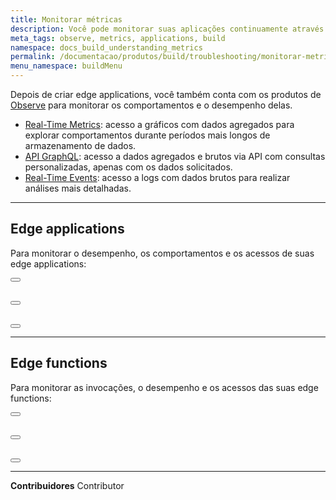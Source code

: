 ```yaml
---
title: Monitorar métricas
description: Você pode monitorar suas aplicações continuamente através dos produtos Azion Observe.
meta_tags: observe, metrics, applications, build
namespace: docs_build_understanding_metrics
permalink: /documentacao/produtos/build/troubleshooting/monitorar-metricas/
menu_namespace: buildMenu
---
```



Depois de criar edge applications, você também conta com os produtos de [Observe](/pt-br/documentacao/produtos/observe/) para monitorar os comportamentos e o desempenho delas.

- [Real-Time Metrics](/pt-br/documentacao/produtos/real-time-metrics/): acesso a gráficos com dados agregados para explorar comportamentos durante períodos mais longos de armazenamento de dados.
- [API GraphQL](/pt-br/documentacao/produtos/graphql-api/visao-geral/): acesso a dados agregados e brutos via API com consultas personalizadas, apenas com os dados solicitados.
- [Real-Time Events](/pt-br/documentacao/produtos/real-time-events/): acesso a logs com dados brutos para realizar análises mais detalhadas.

---

## Edge applications

Para monitorar o desempenho, os comportamentos e os acessos de suas edge applications:

<Button href="/pt-br/documentacao/produtos/real-time-metrics/#edge-applications" text="ver métricas agregadas" variant="secondary"></Button> <br></br>

<Button href="/pt-br/documentacao/produtos/graphql-api-recursos/#conjuntos-de-dados" text="consultar dados" variant="secondary"></Button> <br></br>

<Button href="/pt-br/documentacao/produtos/real-time-events/#edge-applications" text="ver dados brutos" variant="secondary"></Button>

---

## Edge functions

Para monitorar as invocações, o desempenho e os acessos das suas edge functions:

<Button href="/pt-br/documentacao/produtos/real-time-metrics/#edge-functions" text="ver métricas agregadas" variant="secondary"></Button> <br></br>

<Button href="/pt-br/documentacao/produtos/graphql-api-recursos/#conjuntos-de-dados" text="consultar dados" variant="secondary"></Button> <br></br>

<Button href="/pt-br/documentacao/produtos/real-time-events/#edge-functions" text="ver dados brutos" variant="secondary"></Button>



---


**Contribuidores** <ContributorList>Contributor</ContributorList>

